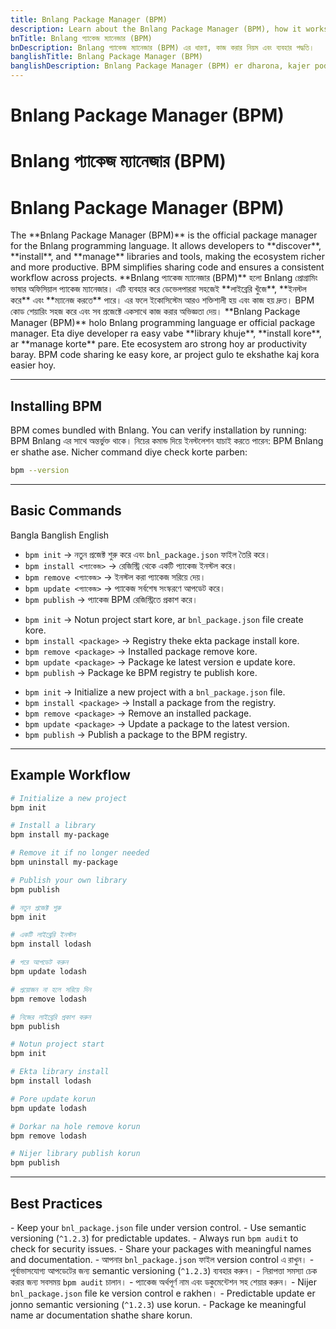 ```yaml
---
title: Bnlang Package Manager (BPM)
description: Learn about the Bnlang Package Manager (BPM), how it works, and how to use it effectively.
bnTitle: Bnlang প্যাকেজ ম্যানেজার (BPM)
bnDescription: Bnlang প্যাকেজ ম্যানেজার (BPM) এর ধারণা, কাজ করার নিয়ম এবং ব্যবহার পদ্ধতি।
banglishTitle: Bnlang Package Manager (BPM)
banglishDescription: Bnlang Package Manager (BPM) er dharona, kajer poddhoti ar bebohar poddhoti English, Bangla ar Banglish e.
---
```


# <I18nEnglish>Bnlang Package Manager (BPM)</I18nEnglish>
# <I18nBangla>Bnlang প্যাকেজ ম্যানেজার (BPM)</I18nBangla>
# <I18nBanglish>Bnlang Package Manager (BPM)</I18nBanglish>

<I18nEnglish>
The **Bnlang Package Manager (BPM)** is the official package manager for the Bnlang programming language.  
It allows developers to **discover**, **install**, and **manage** libraries and tools, making the ecosystem richer and more productive.  
BPM simplifies sharing code and ensures a consistent workflow across projects.
</I18nEnglish>

<I18nBangla>
**Bnlang প্যাকেজ ম্যানেজার (BPM)** হলো Bnlang প্রোগ্রামিং ভাষার অফিসিয়াল প্যাকেজ ম্যানেজার।  
এটি ব্যবহার করে ডেভেলপাররা সহজেই **লাইব্রেরি খুঁজে**, **ইনস্টল করে** এবং **ম্যানেজ করতে** পারে।  
এর ফলে ইকোসিস্টেম আরও শক্তিশালী হয় এবং কাজ হয় দ্রুত।  
BPM কোড শেয়ারিং সহজ করে এবং সব প্রজেক্টে একসাথে কাজ করার অভিজ্ঞতা দেয়।
</I18nBangla>

<I18nBanglish>
**Bnlang Package Manager (BPM)** holo Bnlang programming language er official package manager.  
Eta diye developer ra easy vabe **library khuje**, **install kore**, ar **manage korte** pare.  
Ete ecosystem aro strong hoy ar productivity baray.  
BPM code sharing ke easy kore, ar project gulo te ekshathe kaj kora easier hoy.
</I18nBanglish>

---

## Installing BPM

<I18nEnglish>
BPM comes bundled with Bnlang. You can verify installation by running:
</I18nEnglish>

<I18nBangla>
BPM Bnlang এর সাথে অন্তর্ভুক্ত থাকে। নিচের কমান্ড দিয়ে ইনস্টলেশন যাচাই করতে পারেন:
</I18nBangla>

<I18nBanglish>
BPM Bnlang er shathe ase. Nicher command diye check korte parben:
</I18nBanglish>

```sh
bpm --version
```

---

## Basic Commands

<Tabs defaultValue="bangla" className="w-full">
  <TabsList>
    <TabsTrigger value="bangla">Bangla</TabsTrigger>
    <TabsTrigger value="banglish">Banglish</TabsTrigger>
    <TabsTrigger value="english">English</TabsTrigger>
  </TabsList>

  <TabsContent value="bangla">
    <ul>
      <li><code>bpm init</code> → নতুন প্রজেক্ট শুরু করে এবং <code>bnl_package.json</code> ফাইল তৈরি করে।</li>
      <li><code>bpm install &lt;প্যাকেজ&gt;</code> → রেজিস্ট্রি থেকে একটি প্যাকেজ ইনস্টল করে।</li>
      <li><code>bpm remove &lt;প্যাকেজ&gt;</code> → ইনস্টল করা প্যাকেজ সরিয়ে দেয়।</li>
      <li><code>bpm update &lt;প্যাকেজ&gt;</code> → প্যাকেজ সর্বশেষ সংস্করণে আপডেট করে।</li>
      <li><code>bpm publish</code> → প্যাকেজ BPM রেজিস্ট্রিতে প্রকাশ করে।</li>
    </ul>
  </TabsContent>

  <TabsContent value="banglish">
    <ul>
      <li><code>bpm init</code> → Notun project start kore, ar <code>bnl_package.json</code> file create kore.</li>
      <li><code>bpm install &lt;package&gt;</code> → Registry theke ekta package install kore.</li>
      <li><code>bpm remove &lt;package&gt;</code> → Installed package remove kore.</li>
      <li><code>bpm update &lt;package&gt;</code> → Package ke latest version e update kore.</li>
      <li><code>bpm publish</code> → Package ke BPM registry te publish kore.</li>
    </ul>
  </TabsContent>

  <TabsContent value="english">
    <ul>
      <li><code>bpm init</code> → Initialize a new project with a <code>bnl_package.json</code> file.</li>
      <li><code>bpm install &lt;package&gt;</code> → Install a package from the registry.</li>
      <li><code>bpm remove &lt;package&gt;</code> → Remove an installed package.</li>
      <li><code>bpm update &lt;package&gt;</code> → Update a package to the latest version.</li>
      <li><code>bpm publish</code> → Publish a package to the BPM registry.</li>
    </ul>
  </TabsContent>
</Tabs>

---

## Example Workflow

<I18nEnglish>

```sh
# Initialize a new project
bpm init

# Install a library
bpm install my-package

# Remove it if no longer needed
bpm uninstall my-package

# Publish your own library
bpm publish
```
</I18nEnglish>

<I18nBangla>

```sh
# নতুন প্রজেক্ট শুরু
bpm init

# একটি লাইব্রেরি ইনস্টল
bpm install lodash

# পরে আপডেট করুন
bpm update lodash

# প্রয়োজন না হলে সরিয়ে দিন
bpm remove lodash

# নিজের লাইব্রেরি প্রকাশ করুন
bpm publish
```
</I18nBangla>

<I18nBanglish>

```sh
# Notun project start
bpm init

# Ekta library install
bpm install lodash

# Pore update korun
bpm update lodash

# Dorkar na hole remove korun
bpm remove lodash

# Nijer library publish korun
bpm publish
```
</I18nBanglish>

---

## Best Practices

<I18nEnglish>
- Keep your <code>bnl_package.json</code> file under version control.  
- Use semantic versioning (<code>^1.2.3</code>) for predictable updates.  
- Always run <code>bpm audit</code> to check for security issues.  
- Share your packages with meaningful names and documentation.
</I18nEnglish>

<I18nBangla>
- আপনার <code>bnl_package.json</code> ফাইল version control এ রাখুন।  
- পূর্বাভাসযোগ্য আপডেটের জন্য semantic versioning (<code>^1.2.3</code>) ব্যবহার করুন।  
- নিরাপত্তা সমস্যা চেক করার জন্য সবসময় <code>bpm audit</code> চালান।  
- প্যাকেজ অর্থপূর্ণ নাম এবং ডকুমেন্টেশন সহ শেয়ার করুন।
</I18nBangla>

<I18nBanglish>
- Nijer <code>bnl_package.json</code> file ke version control e rakhen।  
- Predictable update er jonno semantic versioning (<code>^1.2.3</code>) use korun.  
- Package ke meaningful name ar documentation shathe share korun.
</I18nBanglish>

